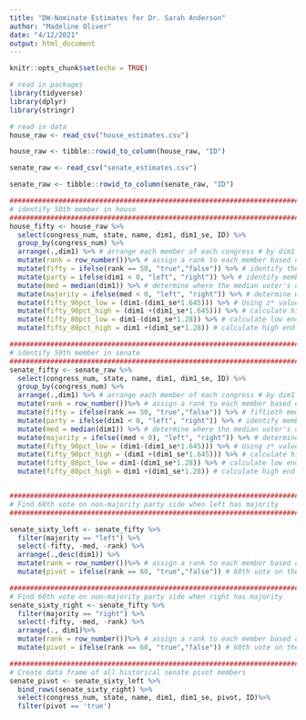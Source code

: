 ```yaml
---
title: "DW-Nominate Estimates for Dr. Sarah Anderson"
author: "Madeline Oliver"
date: "4/12/2021"
output: html_document
---
```


```r
knitr::opts_chunk$set(echo = TRUE)
```


```r
# read in packages
library(tidyverse)
library(dplyr)
library(stringr)

# read in data
house_raw <- read_csv("house_estimates.csv")

house_raw <- tibble::rowid_to_column(house_raw, "ID")

senate_raw <- read_csv("senate_estimates.csv")

senate_raw <- tibble::rowid_to_column(senate_raw, "ID")
```

```r

###########################################################################
# identify 50th member in house
###########################################################################
house_fifty <- house_raw %>%
  select(congress_num, state, name, dim1, dim1_se, ID) %>%
  group_by(congress_num) %>%
  arrange(.,dim1) %>% # arrange each member of each congress # by dim1 score from -1 to 1
  mutate(rank = row_number())%>% # assign a rank to each member based on their dim1 score
  mutate(fifty = ifelse(rank == 50, "true","false")) %>% # identify the fiftieth member as "true"
  mutate(party = ifelse(dim1 < 0, "left", "right")) %>% # identify members with dim1 scores below 0 as "left" and above 0 as "right"
  mutate(med = median(dim1)) %>% # determine where the median voter's dim1 score is in each congress
  mutate(majority = ifelse(med < 0, "left", "right")) %>% # determine whether left or right is in majority for each congress based on median voter's dim1 score
  mutate(fifty_90pct_low = (dim1-(dim1_se*1.645))) %>% # Using z* value from standard normal distribution
  mutate(fifty_90pct_high = (dim1 +(dim1_se*1.645))) %>% # calculate high end of 90% confidence interval
  mutate(fifty_80pct_low = dim1-(dim1_se*1.28)) %>% # calculate low end of 80% confidence interval
  mutate(fifty_80pct_high = dim1 +(dim1_se*1.28)) # calculate high end of 80% confidence interval

###########################################################################
# identify 50th member in senate
###########################################################################
senate_fifty <- senate_raw %>%
  select(congress_num, state, name, dim1, dim1_se, ID) %>%
  group_by(congress_num) %>%
  arrange(.,dim1) %>% # arrange each member of each congress # by dim1 score from -1 to 1
  mutate(rank = row_number())%>% # assign a rank to each member based on their dim1 score
  mutate(fifty = ifelse(rank == 50, "true","false")) %>% # fiftieth member is "true"
  mutate(party = ifelse(dim1 < 0, "left", "right")) %>% # identify members with dim1 scores below 0 as "left" and above 0 as "right"
  mutate(med = median(dim1)) %>% # determine where the median voter's dim1 score is in each congress
  mutate(majority = ifelse((med < 0), "left", "right")) %>% # determine whether left or right is in majority for each congress based on median voter's dim1 score
  mutate(fifty_90pct_low = (dim1-(dim1_se*1.645))) %>% # Using z* value from standard normal distribution
  mutate(fifty_90pct_high = (dim1 +(dim1_se*1.645))) %>% # calculate high end of 90% confidence interval
  mutate(fifty_80pct_low = dim1-(dim1_se*1.28)) %>% # calculate low end of 80% confidence interval
  mutate(fifty_80pct_high = dim1 +(dim1_se*1.28)) # calculate high end of 80% confidence interval


###########################################################################
# Find 60th vote on non-majority party side when left has majority
###########################################################################

senate_sixty_left <- senate_fifty %>%
  filter(majority == "left") %>%
  select(-fifty, -med, -rank) %>%
  arrange(.,desc(dim1)) %>%
  mutate(rank = row_number())%>% # assign a rank to each member based on their dim1 score where the member closest to 1 = 1
  mutate(pivot = ifelse(rank == 60, "true","false")) # 60th vote on the non-majority side is "true")

###########################################################################  
# Find 60th vote on non-majority party side when right has majority
senate_sixty_right <- senate_fifty %>%
  filter(majority == "right") %>%
  select(-fifty, -med, -rank) %>%
  arrange(., dim1)%>%
  mutate(rank = row_number())%>% # assign a rank to each member based on their dim1 score where the member closest to -1 =1
  mutate(pivot = ifelse(rank == 60, "true","false")) # 60th vote on the non-majority side is "true")

###########################################################################
# Create data frame of all historical senate pivot members 
senate_pivot <- senate_sixty_left %>% 
  bind_rows(senate_sixty_right) %>%
  select(congress_num, state, name, dim1, dim1_se, pivot, ID)%>%
  filter(pivot == 'true') 
  
```

